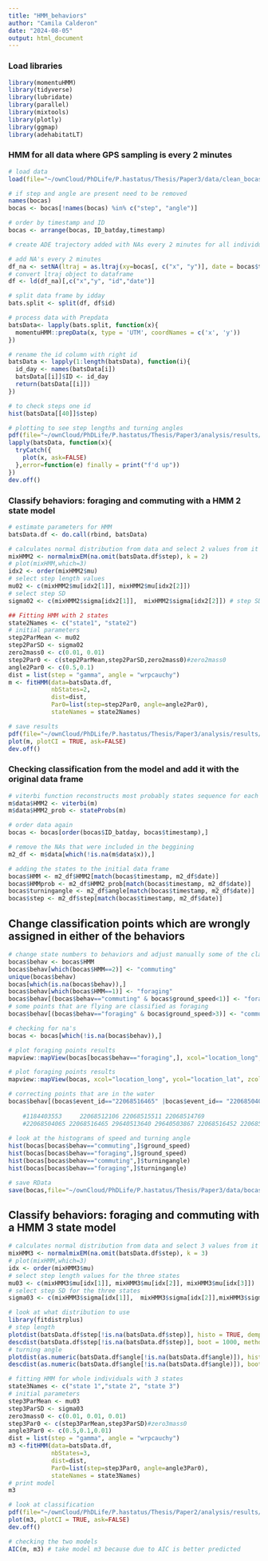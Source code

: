 ```yaml
---
title: "HMM_behaviors"
author: "Camila Calderon"
date: "2024-08-05"
output: html_document
---
```


### Load libraries

```r
library(momentuHMM)
library(tidyverse)
library(lubridate)
library(parallel)
library(mixtools)
library(plotly)
library(ggmap)
library(adehabitatLT)
```

### HMM for all data where GPS sampling is every 2 minutes 

```r
# load data
load(file="~/ownCloud/PhDLife/P.hastatus/Thesis/Paper3/data/clean_bocasbats.RData")

# if step and angle are present need to be removed
names(bocas)
bocas <- bocas[!names(bocas) %in% c("step", "angle")]

# order by timestamp and ID
bocas <- arrange(bocas, ID_batday,timestamp)

# create ADE trajectory added with NAs every 2 minutes for all individuals. I decided not to interpolate as it was creating unrealistic tracks. 

# add NA's every 2 minutes
df_na <- setNA(ltraj = as.ltraj(xy=bocas[, c("x", "y")], date = bocas$timestamp, id=bocas$ID_batday), date.ref =bocas$timestamp[1], dt=2, tol=2, units="min")
# convert ltraj object to dataframe
df <- ld(df_na)[,c("x","y", "id","date")]

# split data frame by idday
bats.split <- split(df, df$id)

# process data with Prepdata
batsData<- lapply(bats.split, function(x){
  momentuHMM::prepData(x, type = 'UTM', coordNames = c('x', 'y'))
})

# rename the id column with right id
batsData <- lapply(1:length(batsData), function(i){
  id_day <- names(batsData[i])
  batsData[[i]]$ID <- id_day
  return(batsData[[i]])
})

# to check steps one id
hist(batsData[[40]]$step)

# plotting to see step lengths and turning angles
pdf(file="~/ownCloud/PhDLife/P.hastatus/Thesis/Paper3/analysis/results/HMM/Parameters.pdf")
lapply(batsData, function(x){
  tryCatch({
    plot(x, ask=FALSE)
  },error=function(e) finally = print("f'd up"))
})
dev.off()
```

### Classify behaviors: foraging and commuting with a HMM 2 state model

```r
# estimate parameters for HMM
batsData.df <- do.call(rbind, batsData)

# calculates normal distribution from data and select 2 values from it
mixHMM2 <- normalmixEM(na.omit(batsData.df$step), k = 2)
# plot(mixHMM,which=3)
idx2 <- order(mixHMM2$mu)
# select step length values
mu02 <- c(mixHMM2$mu[idx2[1]], mixHMM2$mu[idx2[2]])
# select step SD
sigma02 <- c(mixHMM2$sigma[idx2[1]],  mixHMM2$sigma[idx2[2]]) # step SD

## Fitting HMM with 2 states
state2Names <- c("state1", "state2")
# initial parameters
step2ParMean <- mu02
step2ParSD <- sigma02
zero2mass0 <- c(0.01, 0.01)
step2Par0 <- c(step2ParMean,step2ParSD,zero2mass0)#zero2mass0
angle2Par0 <- c(0.5,0.1)
dist = list(step = "gamma", angle = "wrpcauchy")
m <- fitHMM(data=batsData.df, 
            nbStates=2, 
            dist=dist,
            Par0=list(step=step2Par0, angle=angle2Par0),
            stateNames = state2Names)

# save results 
pdf(file="~/ownCloud/PhDLife/P.hastatus/Thesis/Paper3/analysis/results/HMM/HMM_2states.pdf")
plot(m, plotCI = TRUE, ask=FALSE)
dev.off()
```

### Checking classification from the model and add it with the original data frame
```r
# viterbi function reconstructs most probably states sequence for each bat
m$data$HMM2 <- viterbi(m) 
m$data$HMM2_prob <- stateProbs(m)

# order data again
bocas <- bocas[order(bocas$ID_batday, bocas$timestamp),]

# remove the NAs that were included in the beggining
m2_df <- m$data[which(!is.na(m$data$x)),]

# adding the states to the initial data frame
bocas$HMM <- m2_df$HMM2[match(bocas$timestamp, m2_df$date)]
bocas$HMMprob <- m2_df$HMM2_prob[match(bocas$timestamp, m2_df$date)]
bocas$turningangle <- m2_df$angle[match(bocas$timestamp, m2_df$date)]
bocas$step <- m2_df$step[match(bocas$timestamp, m2_df$date)]
```

## Change classification points which are wrongly assigned in either of the behaviors

```r
# change state numbers to behaviors and adjust manually some of the classification
bocas$behav <- bocas$HMM
bocas$behav[which(bocas$HMM==2)] <- "commuting"
unique(bocas$behav)
bocas[which(is.na(bocas$behav)),]
bocas$behav[which(bocas$HMM==1)] <- "foraging"
bocas$behav[(bocas$behav=="commuting" & bocas$ground_speed<1)] <- "foraging"
# some points that are flying are classified as foraging
bocas$behav[(bocas$behav=="foraging" & bocas$ground_speed>3)] <- "commuting"

# checking for na's
bocas <- bocas[which(!is.na(bocas$behav)),]

# plot foraging points results
mapview::mapView(bocas[bocas$behav=="foraging",], xcol="location_long", ycol="location_lat", zcol="behav", legend=F, crs="EPSG:4326") #as points

# plot foraging points results
mapview::mapView(bocas, xcol="location_long", ycol="location_lat", zcol="behav", legend=F, crs="EPSG:4326") #as points

# correcting points that are in the water
bocas$behav[(bocas$event_id=="22068516465" |bocas$event_id== "22068504065" | bocas$event_id== "29640513640"|bocas$event_id=="29640503867" | bocas$event_id=="22068516452" | bocas$event_id=="22068505980" | bocas$event_id=="29640589130" | bocas$event_id=="29640585899" | bocas$event_id=="29640511978" | bocas$event_id=="1184403553" | bocas$event_id== "22068512106" | bocas$event_id== "22068515511" | bocas$event_id=="22068514769" )] <- "commuting"
 
	#1184403553  	22068512106 22068515511 22068514769 	 	 		  
	#22068504065 22068516465 29640513640 29640503867 22068516452 22068505980 29640589130 29640585899 29640511978
		
# look at the histograms of speed and turning angle
hist(bocas[bocas$behav=="commuting",]$ground_speed)
hist(bocas[bocas$behav=="foraging",]$ground_speed)
hist(bocas[bocas$behav=="commuting",]$turningangle)
hist(bocas[bocas$behav=="foraging",]$turningangle)

# save RData
save(bocas,file="~/ownCloud/PhDLife/P.hastatus/Thesis/Paper3/data/bocas_2022-2023HMMbehaviors.RData")
```


## Classify behaviors: foraging and commuting with a HMM 3 state model
```r
# calculates normal distribution from data and select 3 values from it
mixHMM3 <- normalmixEM(na.omit(batsData.df$step), k = 3)
# plot(mixHMM,which=3)
idx <- order(mixHMM3$mu)
# select step length values for the three states
mu03 <- c(mixHMM3$mu[idx[1]], mixHMM3$mu[idx[2]], mixHMM3$mu[idx[3]])
# select step SD for the three states
sigma03 <- c(mixHMM3$sigma[idx[1]],  mixHMM3$sigma[idx[2]],mixHMM3$sigma[idx[3]]) # step SD

# look at what distribution to use
library(fitdistrplus)
# step length
plotdist(batsData.df$step[!is.na(batsData.df$step)], histo = TRUE, demp = TRUE)
descdist(batsData.df$step[!is.na(batsData.df$step)], boot = 1000, method="unbiased")#beta
# turning angle
plotdist(as.numeric(batsData.df$angle[!is.na(batsData.df$angle)]), histo = TRUE, demp = TRUE)
descdist(as.numeric(batsData.df$angle[!is.na(batsData.df$angle)]), boot = 1000, method="unbiased")

# fitting HMM for whole individuals with 3 states
state3Names <- c("state 1","state 2", "state 3")
# initial parameters
step3ParMean <- mu03
step3ParSD <- sigma03
zero3mass0 <- c(0.01, 0.01, 0.01)
step3Par0 <- c(step3ParMean,step3ParSD)#zero3mass0
angle3Par0 <- c(0.5,0.1,0.01)
dist = list(step = "gamma", angle = "wrpcauchy")
m3 <-fitHMM(data=batsData.df, 
            nbStates=3, 
            dist=dist,
            Par0=list(step=step3Par0, angle=angle3Par0),
            stateNames = state3Names)
# print model
m3

# look at classification
pdf(file="~/ownCloud/PhDLife/P.hastatus/Thesis/Paper2/analysis/results/HMM/HMM_3states.pdf")
plot(m3, plotCI = TRUE, ask=FALSE) 
dev.off()

# checking the two models
AIC(m, m3) # take model m3 because due to AIC is better predicted
```



